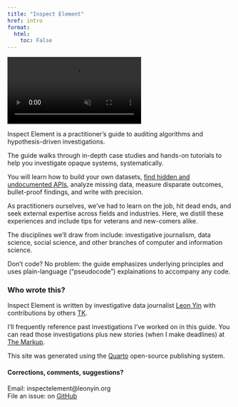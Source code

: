 ```yaml
---
title: "Inspect Element"
href: intro
format:
  html:
    toc: False
---
```


<video autoplay muted playsinline src="assets/ida.webm" title="Inspect Element" class="quarto-cover-image img-fluid" alt="A Google Knowlege Panel of Ida Tarbell stained different colors from an audit. "><a href="http://localhost:4674/assets/ida.webm">Video</a></video>  

Inspect Element is a practitioner's guide to auditing algorithms and hypothesis-driven investigations.

The guide walks through in-depth case studies and hands-on tutorials to help you investigate opaque systems, systematically.

You will learn how to build your own datasets, [find hidden and undocumented APIs](/apis.html), analyze missing data, measure disparate outcomes, bullet-proof findings, and write with precision.

As practitioners ourselves, we've had to learn on the job, hit dead ends, and seek external expertise across fields and industries. Here, we distill these experiences and include tips for veterans and new-comers alike.

The disciplines we'll draw from include: investigative journalism, data science, social science, and other branches of computer and information science.

Don't code? No problem: the guide emphasizes underlying principles and uses plain-language ("pseudocode") explainations to accompany any code.

### Who wrote this?

Inspect Element is written by investigative data journalist [Leon Yin](https://leonyin.org) with contributions by others [TK](https://en.wikipedia.org/wiki/To_come_(publishing)).

I'll frequently reference past investigations I've worked on in this guide. You can read those investigations plus new stories (when I make deadlines) at [The Markup](https://www.themarkup.org).

This site was generated using the [Quarto](https://quarto.org/) open-source publishing system.

#### Corrections, comments, suggestions?

Email: inspectelement@leonyin.org<br>
File an issue: on [GitHub](https://github.com/yinleon/inspect-element/issues/new)